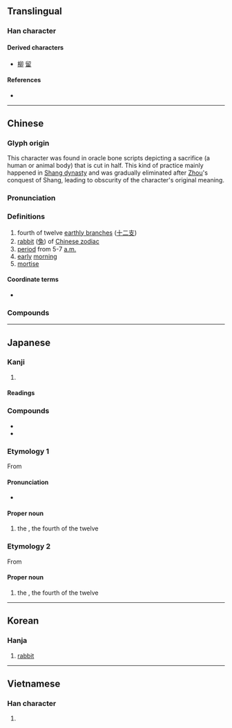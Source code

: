 {{also|卵|卬|戼}}
{{character info/new}}
==Translingual==
===Han character===
{{Han char|rn=26|rad=卩|as=03|sn=5|four=77720|canj=HHSL|ids=⿰𠂎卩}}

====Derived characters====
* [[柳]] [[留]]

====References====
* {{Han ref|kx=0159.050|dkj=02847|dj=0363.150|hdz=10311.050|uh=536F|ud=21359|bh=A566|bd=42342}}

----

==Chinese==

===Glyph origin===
{{Han etym}}

This character was found in oracle bone scripts depicting a sacrifice (a human or animal body) that is cut in half. This kind of practice mainly happened in [[w:Shang dynasty|Shang dynasty]] and was gradually eliminated after [[w:Zhou dynasty|Zhou]]'s conquest of Shang, leading to obscurity of the character's original meaning.

===Pronunciation===
{{zh-forms|alt=丣-‡}}
{{zh-pron
|m=mǎo
|c=maau5
|h=
|mn=báu
|w=
|mc=y
|oc=y
|ma=|ma2=
|cat=n
}}

===Definitions===
{{zh-wp|zh:卯榫}}
{{zh-hanzi}}

# fourth of twelve [[earthly branch]]es ([[十二支]])
# [[rabbit]] ([[兔]]) of [[W:Chinese zodiac|Chinese zodiac]]
# [[period]] from 5-7 [[a.m.]]
# [[early]] [[morning]]
# [[mortise]]

====Coordinate terms====
* {{list:earthly branches/zh}}

===Compounds===
{{zh-der|寅支卯糧|卯酉|卯酉子午|丁一卯二|卯睡|子午卯酉|卯金刀|卯時|卯酉參辰|卯眼|卯酒|卯簿|寅吃卯糧|卯上|子卯不樂|卯榫|卯足全力|參辰卯酉|卯飲|卯飯|卯正|卯後酒|卯勁|比卯|打卯|應名點卯|應卯吃糧|應卯|畫卯|書畫卯酉|點卯|脫卯}}

----

==Japanese==

===Kanji===
{{ja-kanji|grade=|rs=卩03}}

# {{defn|lang=ja|sort=卩03}}

====Readings====
{{ja-readings
|goon=みょう
|kanon=ぼう
|kun=う-
}}

===Compounds===
* {{ja-r|卯酒|ぼうしゅ}}
* {{ja-r|卯酉線|ぼうゆうせん}}

===Etymology 1===
{{ja-kanjitab|う|yomi=k}}
{{wp|lang=ja}}
From {{m|ja|兎|tr=usagi, u||[[rabbit]]}}

====Pronunciation====
{{ja-pron|acc=0|acc2=1|y=k|う}}
* {{hmp|lang=ja|ウ|鵜|鰻|有|羽|sort=う}}

====Proper noun====
{{ja-pos|proper|う}}

# the {{w|Rabbit (zodiac)|Rabbit}}, the fourth of the twelve {{w|Earthly Branches}}

===Etymology 2===
{{ja-kanjitab|ぼう|yomi=o}}
From {{der|ja|ltc|卯|tr=mæw<sup>X</sup>|sort=ほう'}}

====Proper noun====
{{ja-pos|proper|ぼう|hhira=ばう}}

# the {{w|Rabbit (zodiac)|Rabbit}}, the fourth of the twelve {{w|Earthly Branches}}

{{cln|ja|words with multiple readings}}
{{topics|ja|Earthly Branches|sort=う}}

----

==Korean==

===Hanja===
{{ko-hanja/new|토끼|묘}}

# [[rabbit]]

----

==Vietnamese==

===Han character===
{{vi-hantu|[[mão]], [[mẫu]], [[méo]], [[Mẹo]], [[mẻo]]|rs=卩03}}

# {{defn|lang=vi|sort=卩03}}